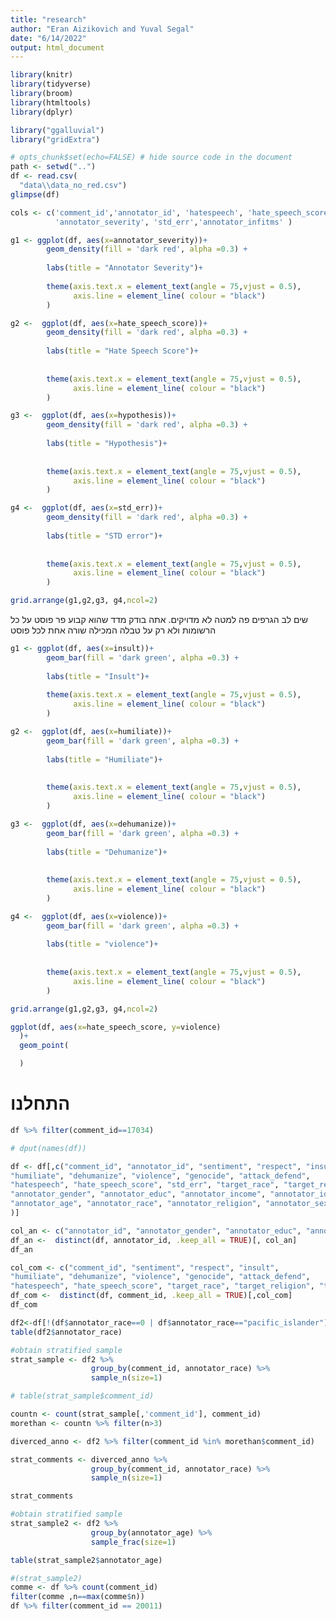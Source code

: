 ```yaml
---
title: "research"
author: "Eran Aizikovich and Yuval Segal"
date: "6/14/2022"
output: html_document
---
```



```r
library(knitr)
library(tidyverse)
library(broom)
library(htmltools)
library(dplyr)

library("ggalluvial")
library("gridExtra") 
```

```r
# opts_chunk$set(echo=FALSE) # hide source code in the document
path <- setwd("..")
df <- read.csv(
  "data\\data_no_red.csv")
glimpse(df)
```

```r
cols <- c('comment_id','annotator_id', 'hatespeech', 'hate_speech_score',
          'annotator_severity', 'std_err','annotator_infitms' )
```


```r
g1 <- ggplot(df, aes(x=annotator_severity))+
        geom_density(fill = 'dark red', alpha =0.3) +
        
        labs(title = "Annotator Severity")+  
        
        theme(axis.text.x = element_text(angle = 75,vjust = 0.5),
              axis.line = element_line( colour = "black")
        )

g2 <-  ggplot(df, aes(x=hate_speech_score))+
        geom_density(fill = 'dark red', alpha =0.3) +
        
        labs(title = "Hate Speech Score")+
                  
        
        theme(axis.text.x = element_text(angle = 75,vjust = 0.5),
              axis.line = element_line( colour = "black")
        )

g3 <-  ggplot(df, aes(x=hypothesis))+
        geom_density(fill = 'dark red', alpha =0.3) +
        
        labs(title = "Hypothesis")+
                  
        
        theme(axis.text.x = element_text(angle = 75,vjust = 0.5),
              axis.line = element_line( colour = "black")
        )

g4 <-  ggplot(df, aes(x=std_err))+
        geom_density(fill = 'dark red', alpha =0.3) +
        
        labs(title = "STD error")+
                  
        
        theme(axis.text.x = element_text(angle = 75,vjust = 0.5),
              axis.line = element_line( colour = "black")
        )

grid.arrange(g1,g2,g3, g4,ncol=2)

```


שים לב הגרפים פה למטה לא מדויקים. אתה בודק מדד שהוא קבוע פר פוסט על כל הרשומות ולא רק על טבלה המכילה שורה אחת לכל פוסט
```r

g1 <- ggplot(df, aes(x=insult))+
        geom_bar(fill = 'dark green', alpha =0.3) +
        
        labs(title = "Insult")+  
        
        theme(axis.text.x = element_text(angle = 75,vjust = 0.5),
              axis.line = element_line( colour = "black")
        )

g2 <-  ggplot(df, aes(x=humiliate))+
        geom_bar(fill = 'dark green', alpha =0.3) +
        
        labs(title = "Humiliate")+
                  
        
        theme(axis.text.x = element_text(angle = 75,vjust = 0.5),
              axis.line = element_line( colour = "black")
        )

g3 <-  ggplot(df, aes(x=dehumanize))+
        geom_bar(fill = 'dark green', alpha =0.3) +
        
        labs(title = "Dehumanize")+
                  
        
        theme(axis.text.x = element_text(angle = 75,vjust = 0.5),
              axis.line = element_line( colour = "black")
        )

g4 <-  ggplot(df, aes(x=violence))+
        geom_bar(fill = 'dark green', alpha =0.3) +
        
        labs(title = "violence")+
                  
        
        theme(axis.text.x = element_text(angle = 75,vjust = 0.5),
              axis.line = element_line( colour = "black")
        )

grid.arrange(g1,g2,g3, g4,ncol=2)

```
```r
ggplot(df, aes(x=hate_speech_score, y=violence)
  )+
  geom_point(

  )
```

# התחלנו
```r
df %>% filter(comment_id==17034)
```

```r
# dput(names(df))

df <- df[,c("comment_id", "annotator_id", "sentiment", "respect", "insult", 
"humiliate", "dehumanize", "violence", "genocide", "attack_defend", 
"hatespeech", "hate_speech_score", "std_err", "target_race", "target_religion", "target_gender", "target_sexuality", 
"annotator_gender", "annotator_educ", "annotator_income", "annotator_ideology", 
"annotator_age", "annotator_race", "annotator_religion", "annotator_sexuality"
)]
```

```r
col_an <- c("annotator_id", "annotator_gender", "annotator_educ", "annotator_income", "annotator_ideology", "annotator_age", "annotator_race", "annotator_religion", "annotator_sexuality")
df_an <-  distinct(df, annotator_id, .keep_all = TRUE)[, col_an]
df_an

```
```r
col_com <- c("comment_id", "sentiment", "respect", "insult", 
"humiliate", "dehumanize", "violence", "genocide", "attack_defend", 
"hatespeech", "hate_speech_score", "target_race", "target_religion", "target_gender", "target_sexuality")
df_com <-  distinct(df, comment_id, .keep_all = TRUE)[,col_com]
df_com 
```


```r
df2<-df[!(df$annotator_race==0 | df$annotator_race=="pacific_islander"),]
table(df2$annotator_race)

```

```r
#obtain stratified sample
strat_sample <- df2 %>%
                  group_by(comment_id, annotator_race) %>%
                  sample_n(size=1)
```

```r
# table(strat_sample$comment_id)

countn <- count(strat_sample[,'comment_id'], comment_id)
morethan <- countn %>% filter(n>3)

diverced_anno <- df2 %>% filter(comment_id %in% morethan$comment_id)

strat_comments <- diverced_anno %>%
                  group_by(comment_id, annotator_race) %>%
                  sample_n(size=1)

strat_comments
```
```r
#obtain stratified sample
strat_sample2 <- df2 %>%
                  group_by(annotator_age) %>%
                  sample_frac(size=1)
```

```r
table(strat_sample2$annotator_age)
```
```r
#(strat_sample2)
comme <- df %>% count(comment_id) 
filter(comme ,n==max(comme$n))
df %>% filter(comment_id == 20011)
```

